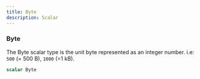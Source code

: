 ```yaml
---
title: Byte
description: Scalar
---
```


### Byte
The Byte scalar type is the unit byte represented as an integer number.
i.e: `500` (= 500 B), `1000` (=1 kB).


```graphql
scalar Byte
```


